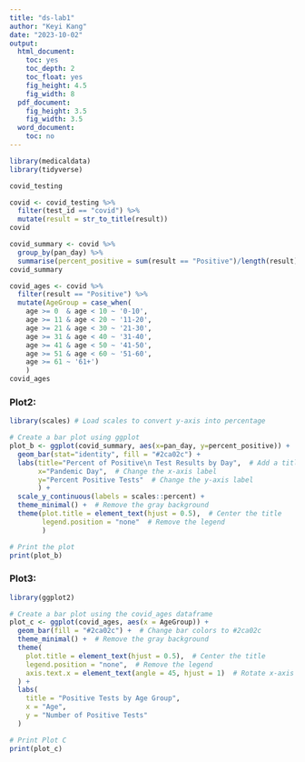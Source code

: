 ```yaml
---
title: "ds-lab1"
author: "Keyi Kang"
date: "2023-10-02"
output:
  html_document:
    toc: yes
    toc_depth: 2
    toc_float: yes
    fig_height: 4.5
    fig_width: 8
  pdf_document:
    fig_height: 3.5
    fig_width: 3.5
  word_document:
    toc: no
---
```

```r
library(medicaldata)
library(tidyverse)
```

```r
covid_testing
```

```r
covid <- covid_testing %>% 
  filter(test_id == "covid") %>% 
  mutate(result = str_to_title(result))
covid
```


```r
covid_summary <- covid %>% 
  group_by(pan_day) %>% 
  summarise(percent_positive = sum(result == "Positive")/length(result))
covid_summary
```

```r
covid_ages <- covid %>% 
  filter(result == "Positive") %>% 
  mutate(AgeGroup = case_when(
    age >= 0  & age < 10 ~ '0-10',
    age >= 11 & age < 20 ~ '11-20',
    age >= 21 & age < 30 ~ '21-30',
    age >= 31 & age < 40 ~ '31-40',
    age >= 41 & age < 50 ~ '41-50',
    age >= 51 & age < 60 ~ '51-60',
    age >= 61 ~ '61+')
    )
covid_ages
```
### Plot2:
```r
library(scales) # Load scales to convert y-axis into percentage

# Create a bar plot using ggplot
plot_b <- ggplot(covid_summary, aes(x=pan_day, y=percent_positive)) +
  geom_bar(stat="identity", fill = "#2ca02c") +
  labs(title="Percent of Positive\n Test Results by Day",  # Add a title
       x="Pandemic Day",  # Change the x-axis label
       y="Percent Positive Tests"  # Change the y-axis label
       ) +
  scale_y_continuous(labels = scales::percent) +
  theme_minimal() +  # Remove the gray background
  theme(plot.title = element_text(hjust = 0.5),  # Center the title
        legend.position = "none"  # Remove the legend
        )

# Print the plot
print(plot_b)
```

### Plot3:
```r
library(ggplot2)

# Create a bar plot using the covid_ages dataframe
plot_c <- ggplot(covid_ages, aes(x = AgeGroup)) +
  geom_bar(fill = "#2ca02c") +  # Change bar colors to #2ca02c
  theme_minimal() +  # Remove the gray background
  theme(
    plot.title = element_text(hjust = 0.5),  # Center the title
    legend.position = "none",  # Remove the legend
    axis.text.x = element_text(angle = 45, hjust = 1)  # Rotate x-axis labels
  ) +
  labs(
    title = "Positive Tests by Age Group",
    x = "Age",
    y = "Number of Positive Tests"
  )

# Print Plot C
print(plot_c)
```
